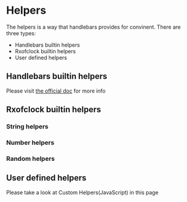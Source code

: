 # Helpers


The helpers is a way that handlebars provides for convinent. There are three types:

- Handlebars builtin helpers
- Rxofclock builtin helpers
- User defined helpers

## Handlebars builtin helpers

Please visit [the official doc](https://handlebarsjs.com/guide/builtin-helpers.html) for more info

## Rxofclock builtin helpers

### String helpers

<Stack>
  <HelperCard
    title="trim"
    description="Remove white spaces before and end in a string"
    usage="{{trim [colName]}}"
    value="'  some value  '"
    output="'some value'"
  />
  <HelperCard
    title="trimStart"
    description="Remove white spaces before a string"
    usage="{{trimStart [colName]}}"
    value="'  some value  '"
    output="'some value  '"
  />
  <HelperCard
    title="trimEnd"
    description="Remove white spaces end in a string"
    usage="{{trimEnd [colName]}}"
    value="'  some value  '"
    output="'  some value'"
  />
</Stack>

### Number helpers

<Stack>
  <HelperCard
    title="toFixed(n)"
    description="Convert a number to fixed string"
    usage="{{toFixed [colName] 2}}"
    value="31.25367"
    output="31.25"
  />
</Stack>

### Random helpers

<Stack>
  <HelperCard
    title="UUID"
    description="Generate a UUIDv4"
    usage="{{UUID}}"
    output="df81986a-d440-432b-8d8e-c71e50d72551"
  />
  <HelperCard
    title="simpleUUID"
    description="Generate a UUIDv4 without `-` symbols"
    usage="{{simpleUUID}}"
    output="df81986ad440432b8d8ec71e50d72551"
  />
  <HelperCard
    title="nanoid"
    description="Generate a nanoid"
    usage="{{nanoid}}"
    output="m91n7air42korjAMpwNW-"
  />
</Stack>

## User defined helpers

Please take a look at Custom Helpers(JavaScript) in this page
